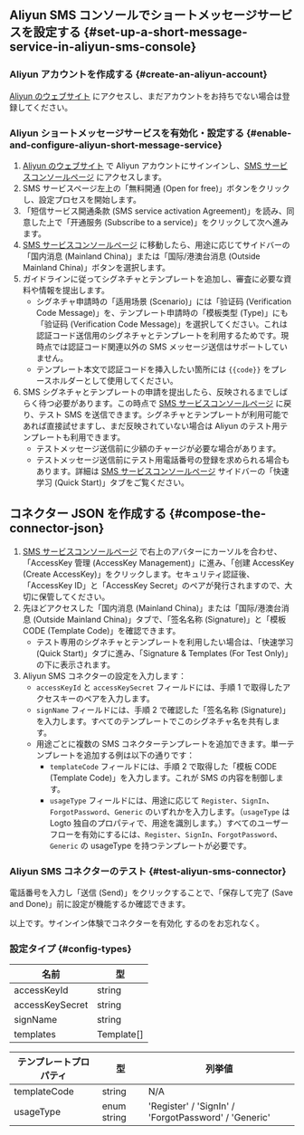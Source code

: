 ## Aliyun SMS コンソールでショートメッセージサービスを設定する \{#set-up-a-short-message-service-in-aliyun-sms-console}

### Aliyun アカウントを作成する \{#create-an-aliyun-account}

[Aliyun のウェブサイト](https://cn.aliyun.com/) にアクセスし、まだアカウントをお持ちでない場合は登録してください。

### Aliyun ショートメッセージサービスを有効化・設定する \{#enable-and-configure-aliyun-short-message-service}

1. [Aliyun のウェブサイト](https://cn.aliyun.com/) で Aliyun アカウントにサインインし、[SMS サービスコンソールページ](https://www.aliyun.com/product/sms) にアクセスします。
2. SMS サービスページ左上の「無料開通 (Open for free)」ボタンをクリックし、設定プロセスを開始します。
3. 「短信サービス開通条款 (SMS service activation Agreement)」を読み、同意した上で「开通服务 (Subscribe to a service)」をクリックして次へ進みます。
4. [SMS サービスコンソールページ](https://dysms.console.aliyun.com/overview) に移動したら、用途に応じてサイドバーの「国内消息 (Mainland China)」または「国际/港澳台消息 (Outside Mainland China)」ボタンを選択します。
5. ガイドラインに従ってシグネチャとテンプレートを追加し、審査に必要な資料や情報を提出します。
   - シグネチャ申請時の「适用场景 (Scenario)」には「验证码 (Verification Code Message)」を、テンプレート申請時の「模板类型 (Type)」にも「验证码 (Verification Code Message)」を選択してください。これは認証コード送信用のシグネチャとテンプレートを利用するためです。現時点では認証コード関連以外の SMS メッセージ送信はサポートしていません。
   - テンプレート本文で認証コードを挿入したい箇所には `{{code}}` をプレースホルダーとして使用してください。
6. SMS シグネチャとテンプレートの申請を提出したら、反映されるまでしばらく待つ必要があります。この時点で [SMS サービスコンソールページ](https://dysms.console.aliyun.com/overview) に戻り、テスト SMS を送信できます。シグネチャとテンプレートが利用可能であれば直接試せますし、まだ反映されていない場合は Aliyun のテスト用テンプレートも利用できます。
   - テストメッセージ送信前に少額のチャージが必要な場合があります。
   - テストメッセージ送信前にテスト用電話番号の登録を求められる場合もあります。詳細は [SMS サービスコンソールページ](https://dysms.console.aliyun.com/overview) サイドバーの「快速学习 (Quick Start)」タブをご覧ください。

## コネクター JSON を作成する \{#compose-the-connector-json}

1. [SMS サービスコンソールページ](https://dysms.console.aliyun.com/overview) で右上のアバターにカーソルを合わせ、「AccessKey 管理 (AccessKey Management)」に進み、「创建 AccessKey (Create AccessKey)」をクリックします。セキュリティ認証後、「AccessKey ID」と「AccessKey Secret」のペアが発行されますので、大切に保管してください。
2. 先ほどアクセスした「国内消息 (Mainland China)」または「国际/港澳台消息 (Outside Mainland China)」タブで、「签名名称 (Signature)」と「模板 CODE (Template Code)」を確認できます。
   - テスト専用のシグネチャとテンプレートを利用したい場合は、「快速学习 (Quick Start)」タブに進み、「Signature & Templates (For Test Only)」の下に表示されます。
3. Aliyun SMS コネクターの設定を入力します：
   - `accessKeyId` と `accessKeySecret` フィールドには、手順 1 で取得したアクセスキーのペアを入力します。
   - `signName` フィールドには、手順 2 で確認した「签名名称 (Signature)」を入力します。すべてのテンプレートでこのシグネチャ名を共有します。
   - 用途ごとに複数の SMS コネクターテンプレートを追加できます。単一テンプレートを追加する例は以下の通りです：
     - `templateCode` フィールドには、手順 2 で取得した「模板 CODE (Template Code)」を入力します。これが SMS の内容を制御します。
     - `usageType` フィールドには、用途に応じて `Register`、`SignIn`、`ForgotPassword`、`Generic` のいずれかを入力します。（`usageType` は Logto 独自のプロパティで、用途を識別します。）すべてのユーザーフローを有効にするには、`Register`、`SignIn`、`ForgotPassword`、`Generic` の usageType を持つテンプレートが必要です。

### Aliyun SMS コネクターのテスト \{#test-aliyun-sms-connector}

電話番号を入力し「送信 (Send)」をクリックすることで、「保存して完了 (Save and Done)」前に設定が機能するか確認できます。

以上です。<MainSiteUrl href="/connectors/sms-connectors/#enable-phone-number-sign-up-or-sign-in">サインイン体験でコネクターを有効化</MainSiteUrl> するのをお忘れなく。

### 設定タイプ \{#config-types}

| 名前            | 型         |
| --------------- | ---------- |
| accessKeyId     | string     |
| accessKeySecret | string     |
| signName        | string     |
| templates       | Template[] |

| テンプレートプロパティ | 型          | 列挙値                                               |
| ---------------------- | ----------- | ---------------------------------------------------- |
| templateCode           | string      | N/A                                                  |
| usageType              | enum string | 'Register' / 'SignIn' / 'ForgotPassword' / 'Generic' |
